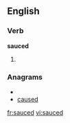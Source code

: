 
==English==

===Verb===
'''sauced'''

# {{past of|[[sauce]]}}

===Anagrams===
* {{alphagram|acdesu}}
* [[caused#English|caused]]

[[fr:sauced]]
[[vi:sauced]]